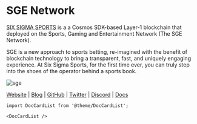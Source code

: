 # SGE Network 


<MainpageMetrics rpc="https://rpc.sge.nodestake.top" binary="sged" />

[SIX SIGMA SPORTS](https://github.com/sge-network) is a a Cosmos SDK-based Layer-1 blockchain that deployed on the Sports, Gaming and Entertainment Network (The SGE Network).

SGE is a new approach to sports betting, re-imagined with the benefit of blockchain technology to bring a transparent, fast, and uniquely engaging experience. At Six Sigma Sports, for the first time ever, you can truly step into the shoes of the operator behind a sports book. 

![sge](./img/sge.png)

[Website](https://sixsigmasports.io/) | [Blog](https://t.co/qAnCnzngwQ) | [GitHub](https://github.com/sge-network) | [Twitter](https://twitter.com/SixSigmaSports) | [Discord](https://discord.gg/gC4AHWyu3k) | [Docs](https://six-sigma-sports.gitbook.io/docs/)

```mdx-code-block
import DocCardList from '@theme/DocCardList';

<DocCardList />
```